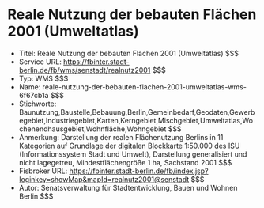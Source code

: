# Reale Nutzung der bebauten Flächen 2001 (Umweltatlas)
- Titel: Reale Nutzung der bebauten Flächen 2001 (Umweltatlas) $$$
- Service URL: https://fbinter.stadt-berlin.de/fb/wms/senstadt/realnutz2001 $$$
- Typ: WMS $$$
- Name: reale-nutzung-der-bebauten-flachen-2001-umweltatlas-wms-6f67cb1a $$$
- Stichworte: Baunutzung,Baustelle,Bebauung,Berlin,Gemeinbedarf,Geodaten,Gewerbegebiet,Industriegebiet,Karten,Kerngebiet,Mischgebiet,Umweltatlas,Wochenendhausgebiet,Wohnfläche,Wohngebiet $$$
- Anmerkung: Darstellung der realen Flächenutzung  Berlins in 11 Kategorien auf Grundlage der digitalen Blockkarte 1:50.000
des ISU (Informationssystem Stadt und Umwelt), Darstellung generalisiert und nicht lagegetreu, Mindestflächengröße 1 ha, Sachstand 2001 $$$
- Fisbroker URL: https://fbinter.stadt-berlin.de/fb/index.jsp?loginkey=showMap&mapId=realnutz2001@senstadt $$$
- Autor: Senatsverwaltung für Stadtentwicklung, Bauen und Wohnen Berlin $$$

